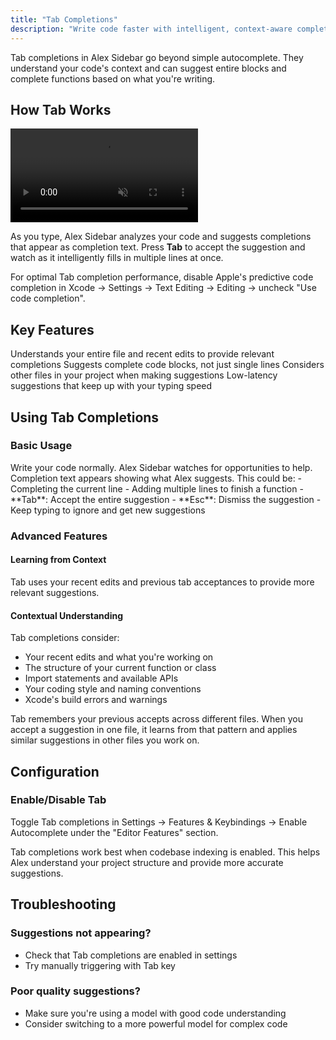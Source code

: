 ```yaml
---
title: "Tab Completions"
description: "Write code faster with intelligent, context-aware completions that span multiple lines"
---
```


Tab completions in Alex Sidebar go beyond simple autocomplete. They understand your code's context and can suggest entire blocks and complete functions based on what you're writing.

## How Tab Works

<video
  autoPlay
  muted
  loop
  playsInline
  alt="Multiline tab completions in action"
  title="Tab through complex code changes"
  src="/videos/tab-tab-tab.mp4"
/>

As you type, Alex Sidebar analyzes your code and suggests completions that appear as completion text. Press **Tab** to accept the suggestion and watch as it intelligently fills in multiple lines at once.

<Note>
For optimal Tab completion performance, disable Apple's predictive code completion in Xcode → Settings → Text Editing → Editing → uncheck "Use code completion".
</Note>

## Key Features

<CardGroup cols={2}>
  <Card title="Context-Aware Suggestions" icon="brain">
    Understands your entire file and recent edits to provide relevant completions
  </Card>
  
  <Card title="Multi-Line Edits" icon="layer-group">
    Suggests complete code blocks, not just single lines
  </Card>
  
  <Card title="Project Context" icon="files">
    Considers other files in your project when making suggestions
  </Card>
  
  <Card title="Fast & Responsive" icon="bolt">
    Low-latency suggestions that keep up with your typing speed
  </Card>
</CardGroup>

## Using Tab Completions

### Basic Usage

<Steps>
  <Step title="Start typing">
    Write your code normally. Alex Sidebar watches for opportunities to help.
  </Step>
  
  <Step title="See suggestions">
    Completion text appears showing what Alex suggests. This could be:
    - Completing the current line
    - Adding multiple lines to finish a function
  </Step>
  
  <Step title="Accept or reject">
    - **Tab**: Accept the entire suggestion
    - **Esc**: Dismiss the suggestion
    - Keep typing to ignore and get new suggestions
  </Step>
</Steps>

### Advanced Features

#### Learning from Context

Tab uses your recent edits and previous tab acceptances to provide more relevant suggestions.

#### Contextual Understanding

Tab completions consider:
- Your recent edits and what you're working on
- The structure of your current function or class
- Import statements and available APIs
- Your coding style and naming conventions
- Xcode's build errors and warnings

<Note>
Tab remembers your previous accepts across different files. When you accept a suggestion in one file, it learns from that pattern and applies similar suggestions in other files you work on.
</Note>


## Configuration

### Enable/Disable Tab

Toggle Tab completions in Settings → Features & Keybindings → Enable Autocomplete under the "Editor Features" section.

<Note>
Tab completions work best when codebase indexing is enabled. This helps Alex understand your project structure and provide more accurate suggestions.
</Note>



## Troubleshooting

### Suggestions not appearing?
- Check that Tab completions are enabled in settings
- Try manually triggering with Tab key

### Poor quality suggestions?
- Make sure you're using a model with good code understanding
- Consider switching to a more powerful model for complex code